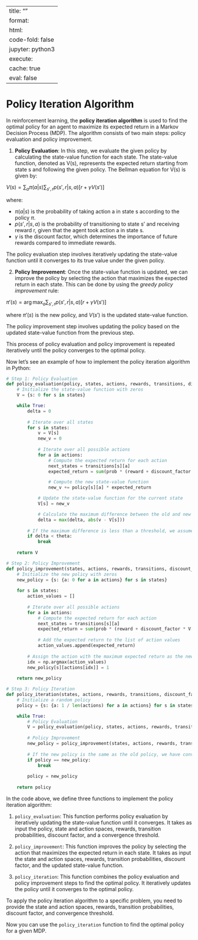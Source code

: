 
---
title: ""
format:
  html:
    code-fold: false
jupyter: python3
execute: 
  cache: true
eval: false
---


# Policy Iteration Algorithm

In reinforcement learning, the **policy iteration algorithm** is used to find the optimal policy for an agent to maximize its expected return in a Markov Decision Process (MDP). The algorithm consists of two main steps: policy evaluation and policy improvement. 

1. **Policy Evaluation**: In this step, we evaluate the given policy by calculating the state-value function for each state. The state-value function, denoted as V(s), represents the expected return starting from state s and following the given policy. The Bellman equation for V(s) is given by:

$V(s) = \sum_{a} \pi(a|s) \sum_{s',r} p(s', r|s, a) [r + \gamma V(s')]$

where:

- $\pi(a|s)$ is the probability of taking action a in state s according to the policy $\pi$.
- $p(s',r|s,a)$ is the probability of transitioning to state s' and receiving reward r, given that the agent took action a in state s.
- $\gamma$ is the discount factor, which determines the importance of future rewards compared to immediate rewards.

The policy evaluation step involves iteratively updating the state-value function until it converges to its true value under the given policy. 

2. **Policy Improvement**: Once the state-value function is updated, we can improve the policy by selecting the action that maximizes the expected return in each state. This can be done by using the *greedy policy improvement* rule:


$\pi'(s) = \arg\max_{a} \sum_{s', r} p(s', r|s, a) [r + \gamma V(s')]$


where $\pi'(s)$ is the new policy, and $V(s')$ is the updated state-value function.

The policy improvement step involves updating the policy based on the updated state-value function from the previous step.

This process of policy evaluation and policy improvement is repeated iteratively until the policy converges to the optimal policy.

Now let's see an example of how to implement the policy iteration algorithm in Python:

```python
# Step 1: Policy Evaluation
def policy_evaluation(policy, states, actions, rewards, transitions, discount_factor, theta):
    # Initialize the state-value function with zeros
    V = {s: 0 for s in states}

    while True:
        delta = 0
        
        # Iterate over all states
        for s in states:
            v = V[s]
            new_v = 0
            
            # Iterate over all possible actions
            for a in actions:
                # Compute the expected return for each action
                next_states = transitions[s][a]
                expected_return = sum(prob * (reward + discount_factor * V[next_state]) for next_state, reward, prob in next_states)

                # Compute the new state-value function
                new_v += policy[s][a] * expected_return

            # Update the state-value function for the current state
            V[s] = new_v

            # Calculate the maximum difference between the old and new state-value functions
            delta = max(delta, abs(v - V[s]))
        
        # If the maximum difference is less than a threshold, we assume convergence
        if delta < theta:
            break
    
    return V

# Step 2: Policy Improvement
def policy_improvement(states, actions, rewards, transitions, discount_factor, V):
    # Initialize the new policy with zeros
    new_policy = {s: {a: 0 for a in actions} for s in states}
    
    for s in states:
        action_values = []
        
        # Iterate over all possible actions
        for a in actions:
            # Compute the expected return for each action
            next_states = transitions[s][a]
            expected_return = sum(prob * (reward + discount_factor * V[next_state]) for next_state, reward, prob in next_states)
            
            # Add the expected return to the list of action values
            action_values.append(expected_return)
        
        # Assign the action with the maximum expected return as the new policy for the current state
        idx = np.argmax(action_values)
        new_policy[s][actions[idx]] = 1
    
    return new_policy

# Step 3: Policy Iteration
def policy_iteration(states, actions, rewards, transitions, discount_factor, theta):
    # Initialize a random policy
    policy = {s: {a: 1 / len(actions) for a in actions} for s in states}

    while True:
        # Policy Evaluation
        V = policy_evaluation(policy, states, actions, rewards, transitions, discount_factor, theta)
        
        # Policy Improvement
        new_policy = policy_improvement(states, actions, rewards, transitions, discount_factor, V)
        
        # If the new policy is the same as the old policy, we have converged to the optimal policy
        if policy == new_policy:
            break
        
        policy = new_policy
    
    return policy
```

In the code above, we define three functions to implement the policy iteration algorithm:

1. `policy_evaluation`: This function performs policy evaluation by iteratively updating the state-value function until it converges. It takes as input the policy, state and action spaces, rewards, transition probabilities, discount factor, and a convergence threshold.

2. `policy_improvement`: This function improves the policy by selecting the action that maximizes the expected return in each state. It takes as input the state and action spaces, rewards, transition probabilities, discount factor, and the updated state-value function.

3. `policy_iteration`: This function combines the policy evaluation and policy improvement steps to find the optimal policy. It iteratively updates the policy until it converges to the optimal policy.

To apply the policy iteration algorithm to a specific problem, you need to provide the state and action spaces, rewards, transition probabilities, discount factor, and convergence threshold.

Now you can use the `policy_iteration` function to find the optimal policy for a given MDP.